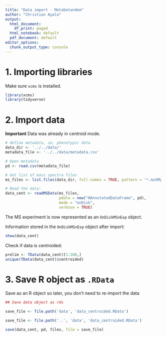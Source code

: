 ```yaml
---
title: "Data import - Metabotandem"
author: "Christian Ayala"
output:
  html_document:
    df_print: paged
  html_notebook: default
  pdf_document: default
editor_options:
  chunk_output_type: console
---
```


# 1. Importing libraries

Make sure `xcms` is installed.

```r
library(xcms)
library(tidyverse)
```

# 2. Import data

**Important** Data was already in centroid mode.

```r

# define metadata, ie, phenotypic data
data_dir <- '../../data/'
metadata_file <- '../../data/metadata.csv'

# Open metadata
pd <- read.csv(metadata_file)

# Get list of mass spectra files
ms_files <- list.files(data_dir, full.names = TRUE, pattern = '*.mzXML')

# Read the data:
data_cent <- readMSData(ms_files, 
                        pdata = new("NAnnotatedDataFrame", pd), 
                        mode = "onDisk",
                        verbose = TRUE)
```

The MS experiment is now represented as an `OnDiskMSnExp` object. 

Information stored in the `OnDiskMSnExp` object after import:
```r
show(data_cent)
```

Check if data is centroided:

```r
prelim <- fData(data_cent)[1:100,]
unique(fData(data_cent)$centroided)
```

# 3. Save R object as `.RData`

Save as an R object so later, you don't need to re-import the data
```r
## Save data object as rds

save_file <- file.path('data', 'data_centroided.RData')

save_file <- file.path('..', 'data', 'data_centroided.RData')

save(data_cent, pd, files, file = save_file)
```

